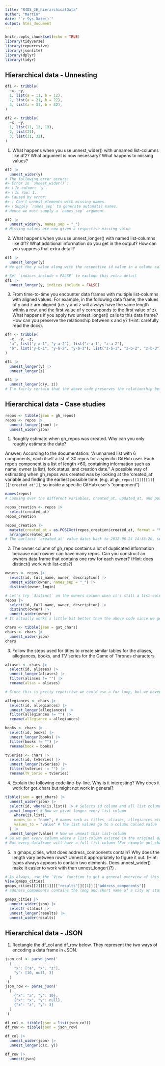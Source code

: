 ```yaml
---
title: "R4DS_2E_hierarchicalData"
author: "Martin"
date: "`r Sys.Date()`"
output: html_document
---
```


```r
knitr::opts_chunk$set(echo = TRUE)
library(tidyverse)
library(repurrrsive)
library(jsonlite)
library(dplyr)
library(tidyr)
```

## Hierarchical data - Unnesting

```r
df1 <- tribble(
  ~x, ~y,
  1, list(a = 11, b = 12),
  2, list(a = 21, b = 22),
  3, list(a = 31, b = 32),
)

df2 <- tribble(
  ~x, ~y,
  1, list(11, 12, 13),
  2, list(21),
  3, list(31, 32),
)
```

1. What happens when you use unnest_wider() with unnamed list-columns like df2? What argument is now necessary? What happens to missing values?

```r
df2 |> 
  unnest_wider(y)
# The following error occurs:
#> Error in `unnest_wider()`:
#> ℹ In column: `y`.
#> ℹ In row: 1.
#> Caused by error:
#> ! Can't unnest elements with missing names.
#> ℹ Supply `names_sep` to generate automatic names.
# Hence we must supply a `names_sep` argument.

df2 |> 
  unnest_wider(y, names_sep = "_")
# Missing values are now given a respective missing value
```

2. What happens when you use unnest_longer() with named list-columns like df1? What additional information do you get in the output? How can you suppress that extra detail?

```r
df1 |> 
  unnest_longer(y)
# We get the y value along with the respective id value in a column called `y_id`

# Set `indices_include = FALSE` to exclude this extra detail
df1 |> 
  unnest_longer(y, indices_include = FALSE)
```

3. From time-to-time you encounter data frames with multiple list-columns with aligned values. For example, in the following data frame, the values of y and z are aligned (i.e. y and z will always have the same length within a row, and the first value of y corresponds to the first value of z). What happens if you apply two unnest_longer() calls to this data frame? How can you preserve the relationship between x and y? (Hint: carefully read the docs).

```r
df4 <- tribble(
  ~x, ~y, ~z,
  "a", list("y-a-1", "y-a-2"), list("z-a-1", "z-a-2"),
  "b", list("y-b-1", "y-b-2", "y-b-3"), list("z-b-1", "z-b-2", "z-b-3")
)

df4 |> 
  unnest_longer(y) |> 
  unnest_longer(z)

df4 |> 
  unnest_longer(c(y, z))
# I'm fairly certain that the above code preserves the relationship between x & y, this is because we supplied multiple columns, and values from the same row will be recycled to their common size (common size being three between y and z)
```

## Hierarchical data - Case studies

```r
repos <- tibble(json = gh_repos)
repos <- repos |> 
  unnest_longer(json) |> 
  unnest_wider(json)
```

1. Roughly estimate when gh_repos was created. Why can you only roughly estimate the date?

Answer: According to the documentation: "A unnamed list with 6 components, each itself a list of 30 repos for a specific GitHub user. Each repo's component is a list of length >60, containing information such as name, owner (a list), fork status, and creation date." A possible way of estimating when gh_repos was created was by looking at the 'created_at' variable and finding the earliest possible time. (e.g. at `gh_repos[[1]][[1]][["created_at"]]`, so inside a specific GitHub user's "component")

```r
names(repos)
# Looking over the different variables, created_at, updated_at, and pushed_at are all relevant, with created_at being the most relevant.

repos_creation <- repos |> 
  select(created_at)
repos_creation

repos_creation |> 
  mutate(created_at = as.POSIXct(repos_creation$created_at, format = "%Y-%m-%dT%H:%M:%SZ")) |> 
  arrange(created_at)
# The earliest 'created_at' value dates back to 2012-06-24 14:36:20, so I estimate it was created at about this time. It's hard to tell when exactly it was created as I'm not sure which timezone its using for this column.
```

2. The owner column of gh_repo contains a lot of duplicated information because each owner can have many repos. Can you construct an owners data frame that contains one row for each owner? (Hint: does distinct() work with list-cols?)

```r
owners <- repos |> 
  select(id, full_name, owner, description) |> 
  unnest_wider(owner, names_sep = "_") |> 
  distinct(owner_login)

# Let's try `distinct` on the owners column when it's still a list-column
repos |> 
  select(id, full_name, owner, description) |>
  distinct(owner) |> 
  unnest_wider(owner)
# It actually works a little bit better than the above code since we get all the other relevant columns related to each owner.
```

```r
chars <- tibble(json = got_chars)
chars <- chars |> 
  unnest_wider(json)
chars
```

3. Follow the steps used for titles to create similar tables for the aliases, allegiances, books, and TV series for the Game of Thrones characters.

```r
aliases <- chars |> 
  select(id, aliases) |> 
  unnest_longer(aliases) |> 
  filter(aliases != "") |> 
  rename(alias = aliases)

# Since this is pretty repetitive we could use a for loop, but we haven't seen how to do it as this stage in the second edition of the book

allegiances <- chars |> 
  select(id, allegiances) |> 
  unnest_longer(allegiances) |> 
  filter(allegiances != "") |> 
  rename(allegiance = allegiances)

books <- chars |> 
  select(id, books) |> 
  unnest_longer(books) |> 
  filter(books != "") |> 
  rename(book = books)

tvSeries <- chars |> 
  select(id, tvSeries) |> 
  unnest_longer(tvSeries) |> 
  filter(tvSeries != "") |> 
  rename(TV_Serie = tvSeries)

```

4. Explain the following code line-by-line. Why is it interesting? Why does it work for got_chars but might not work in general?

```r
tibble(json = got_chars) |> 
  unnest_wider(json) |> 
  select(id, where(is.list)) |> # Selects id column and all list columns.
  pivot_longer( # Now we pivot longer every list column 
    where(is.list), 
    names_to = "name", # names such as titles, aliases, allegiances etc. go to a new column
    values_to = "value" # The list values go to a column called value
  ) |>  
  unnest_longer(value) # Now we unnest this list-column
# So we get every column where a list-column existed in the original dataframe, with their respective values.
# Not every dataframe will have a full list-column (For example got_chars has lists where `<chr [1]>` which may just be a value for other dataframes, thus messing with the unnesting functions)
```

5. In gmaps_cities, what does address_components contain? Why does the length vary between rows? Unnest it appropriately to figure it out. (Hint: types always appears to contain two elements. Does unnest_wider() make it easier to work with than unnest_longer()?) .

```r
# As always, use the `View` function to get a general overview of this dataframe, we can always copy the necessary code to find what we want.
View(gmaps_cities)
gmaps_cities[[2]][[1]][["results"]][[1]][["address_components"]]
# address_components contains the long and short name of a city or state and two types, one referring to what it is (For example the US is referred to as a country) the second is seemingly to do with politics as the only responses are "political". The length varies between rows as different cities/states will have a different number of related cities/states.

gmaps_cities |> 
  unnest_wider(json) |> 
  select(-status) |> 
  unnest_longer(results) |> 
  unnest_wider(results)
```

## Hierarchical data - JSON

1. Rectangle the df_col and df_row below. They represent the two ways of encoding a data frame in JSON.

```r
json_col <- parse_json('
  {
    "x": ["a", "x", "z"],
    "y": [10, null, 3]
  }
')
json_row <- parse_json('
  [
    {"x": "a", "y": 10},
    {"x": "x", "y": null},
    {"x": "z", "y": 3}
  ]
')

df_col <- tibble(json = list(json_col)) 
df_row <- tibble(json = json_row)

df_col |> 
  unnest_wider(json) |> 
  unnest_longer(c(x, y))

df_row |> 
  unnest(json)
```

